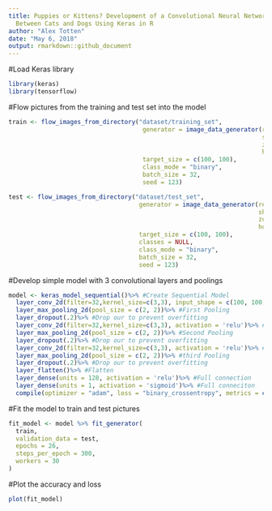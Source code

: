 ```yaml
---
title: Puppies or Kittens? Development of a Convolutional Neural Network to Distinguish
  Between Cats and Dogs Using Keras in R
author: "Alex Totten"
date: "May 6, 2018"
output: rmarkdown::github_document
---
```


#Load Keras library
```r
library(keras)
library(tensorflow)
```


#Flow pictures from the training and test set into the model 
```r
train <- flow_images_from_directory("dataset/training_set",
                                     generator = image_data_generator(rescale = 1./255,
                                                                      shear_range = 0.2,
                                                                      zoom_range = 0.2,
                                                                      horizontal_flip = TRUE),
                                     target_size = c(100, 100), 
                                     class_mode = "binary", 
                                     batch_size = 32,
                                     seed = 123)

test <- flow_images_from_directory("dataset/test_set",
                                    generator = image_data_generator(rescale = 1./255,
                                                                     shear_range = 0.2,
                                                                     zoom_range = 0.2,
                                                                     horizontal_flip = TRUE),
                                    target_size = c(100, 100), 
                                    classes = NULL,
                                    class_mode = "binary", 
                                    batch_size = 32, 
                                    seed = 123)
```


#Develop simple model with 3 convolutional layers and poolings 
```r
model <- keras_model_sequential()%>% #Create Sequential Model
  layer_conv_2d(filter=32,kernel_size=c(3,3), input_shape = c(100, 100, 3), activation = 'relu')%>% #First 2D Convolution
  layer_max_pooling_2d(pool_size = c(2, 2))%>% #First Pooling
  layer_dropout(.2)%>% #Drop our to prevent overfitting
  layer_conv_2d(filter=32,kernel_size=c(3,3), activation = 'relu')%>% #Second Convolution
  layer_max_pooling_2d(pool_size = c(2, 2))%>% #Second Pooling
  layer_dropout(.2)%>% #Drop our to prevent overfitting
  layer_conv_2d(filter=32,kernel_size=c(3,3), activation = 'relu')%>% #Third Convolution
  layer_max_pooling_2d(pool_size = c(2, 2))%>% #third Pooling
  layer_dropout(.2)%>% #Drop our to prevent overfitting
  layer_flatten()%>% #Flatten 
  layer_dense(units = 128, activation = 'relu')%>% #Full connection 
  layer_dense(units = 1, activation = 'sigmoid')%>% #Full conneciton
  compile(optimizer = "adam", loss = "binary_crossentropy", metrics = c('accuracy')) #Complie
```


#Fit the model to train and test pictures
```r
fit_model <- model %>% fit_generator(
  train,
  validation_data = test,
  epochs = 26,
  steps_per_epoch = 300,
  workers = 30
)

```

#Plot the accuracy and loss
```r
plot(fit_model)
```


